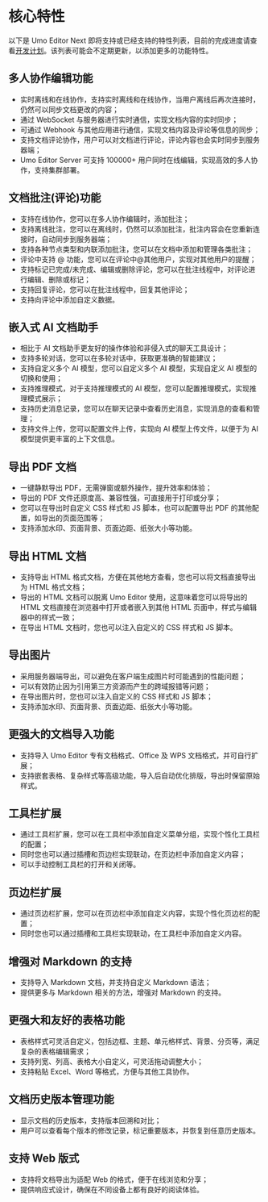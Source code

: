 # 核心特性

以下是 Umo Editor Next 即将支持或已经支持的特性列表，目前的完成进度请查看[开发计划](./roadmap)。该列表可能会不定期更新，以添加更多的功能特性。

## 多人协作编辑功能

- 实时离线和在线协作，支持实时离线和在线协作，当用户离线后再次连接时，仍然可以同步文档更改的内容；
- 通过 WebSocket 与服务器进行实时通信，实现文档内容的实时同步；
- 可通过 Webhook 与其他应用进行通信，实现文档内容及评论等信息的同步；
- 支持文档评论协作，用户可以对文档进行评论，评论内容也会实时同步到服务器端；
- Umo Editor Server 可支持 100000+ 用户同时在线编辑，实现高效的多人协作，支持集群部署。

## 文档批注(评论)功能

- 支持在线协作，您可以在多人协作编辑时，添加批注；
- 支持离线批注，您可以在离线时，仍然可以添加批注，批注内容会在您重新连接时，自动同步到服务器端；
- 支持各种节点类型和内联添加批注，您可以在文档中添加和管理各类批注；
- 评论中支持 @ 功能，您可以在评论中@其他用户，实现对其他用户的提醒；
- 支持标记已完成/未完成、编辑或删除评论，您可以在批注线程中，对评论进行编辑、删除或标记；
- 支持回复评论，您可以在批注线程中，回复其他评论；
- 支持向评论中添加自定义数据。

## 嵌入式 AI 文档助手

- 相比于 AI 文档助手更友好的操作体验和非侵入式的聊天工具设计；
- 支持多轮对话，您可以在多轮对话中，获取更准确的智能建议；
- 支持自定义多个 AI 模型，您可以自定义多个 AI 模型，实现自定义 AI 模型的切换和使用；
- 支持推理模式，对于支持推理模式的 AI 模型，您可以配置推理模式，实现推理模式展示；
- 支持历史消息记录，您可以在聊天记录中查看历史消息，实现消息的查看和管理；
- 支持文件上传，您可以配置文件上传，实现向 AI 模型上传文件，以便于为 AI 模型提供更丰富的上下文信息。

## 导出 PDF 文档

- 一键静默导出 PDF，无需弹窗或额外操作，提升效率和体验；  
- 导出的 PDF 文件还原度高、兼容性强，可直接用于打印或分享；
- 您可以在导出时自定义 CSS 样式和 JS 脚本，也可以配置导出 PDF 的其他配置，如导出的页面范围等；
- 支持添加水印、页面背景、页面边距、纸张大小等功能。

## 导出 HTML 文档

- 支持导出 HTML 格式文档，方便在其他地方查看，您也可以将文档直接导出为 HTML 格式文档；
- 导出的 HTML 文档可以脱离 Umo Editor 使用，这意味着您可以将导出的 HTML 文档直接在浏览器中打开或者嵌入到其他 HTML 页面中，样式与编辑器中的样式一致；
- 在导出 HTML 文档时，您也可以注入自定义的 CSS 样式和 JS 脚本。

## 导出图片

- 采用服务器端导出，可以避免在客户端生成图片时可能遇到的性能问题；
- 可以有效防止因为引用第三方资源而产生的跨域报错等问题；
- 在导出图片时，您也可以注入自定义的 CSS 样式和 JS 脚本；
- 支持添加水印、页面背景、页面边距、纸张大小等功能。

## 更强大的文档导入功能

- 支持导入 Umo Editor 专有文档格式、Office 及 WPS 文档格式，并可自行扩展；  
- 支持嵌套表格、复杂样式等高级功能，导入后自动优化排版，导出时保留原始样式。  

## 工具栏扩展

- 通过工具栏扩展，您可以在工具栏中添加自定义菜单分组，实现个性化工具栏的配置；
- 同时您也可以通过插槽和页边栏实现联动，在页边栏中添加自定义内容；
- 可以手动控制工具栏的打开和关闭等。

## 页边栏扩展

- 通过页边栏扩展，您可以在页边栏中添加自定义内容，实现个性化页边栏的配置；
- 同时您也可以通过插槽和工具栏实现联动，在工具栏中添加自定义内容。

## 增强对 Markdown 的支持

- 支持导入 Markdown 文档，并支持自定义 Markdown 语法；
- 提供更多与 Markdown 相关的方法，增强对 Markdown 的支持。

## 更强大和友好的表格功能

- 表格样式可灵活自定义，包括边框、主题、单元格样式、背景、分页等，满足复杂的表格编辑需求；  
- 支持列宽、列高、表格大小自定义，可灵活拖动调整大小；  
- 支持粘贴 Excel、Word 等格式，方便与其他工具协作。

## 文档历史版本管理功能

- 显示文档的历史版本，支持版本回溯和对比；
- 用户可以查看每个版本的修改记录，标记重要版本，并恢复到任意历史版本。

## 支持 Web 版式

- 支持将文档导出为适配 Web 的格式，便于在线浏览和分享；
- 提供响应式设计，确保在不同设备上都有良好的阅读体验。
